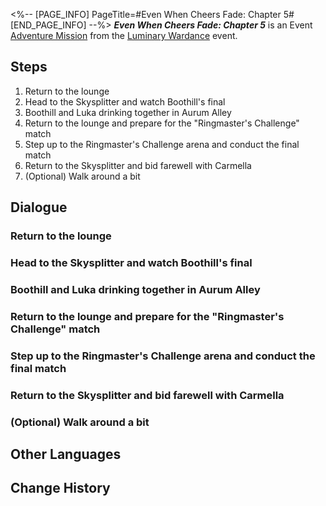 <%-- [PAGE_INFO]
PageTitle=#Even When Cheers Fade: Chapter 5#
[END_PAGE_INFO] --%>
{{Stub|Dialogue.}}
{{Mission Infobox
|id            = 8025105
|title         = 
|image         = Mission Even When Cheers Fade Chapter 5.png{{subst:void|<!--$UPLOAD:<<SpriteOutput/Chronicle/8025105.png>-<Mission Even When Cheers Fade Chapter 5.png>-<Fate's Atlas Images>>-->}}
|type          = Adventure
|event_name    = Luminary Wardance
|chapter       = Luminary Wardance
|requirements  = [[Adventure Mission]] ''[[Even When Cheers Fade: Chapter 4]]'' completed
|summary       = Luka's Luminary Wardance draws to a close. Regretfully, he does not win, but everyone in this story fulfills their wishes.<br />Luka becomes a Cosmic star athlete and indirectly contributes to the signing of the Xianzhou Luofu-Belobog Mutual Trade Agreement.<br />Carmella does a decent job reporting on the whole event and may be promoted to a full-time employee (if Owlbert has any conscience in him).<br />Yanqing keeps his title as defending champion and will remain Luofu's strongest young swordsman for many years to come.<br />Jing Yuan meets an old friend in another way and fixes his past regrets.<br />Igor finally manages to save his home, though the applause has long ceased.
|characters    = Boothill; Carmella; Luka; Owlbert (Remote Puppet); Trailblazer
|startLocation = [[The Xianzhou Luofu]] - [[Skysplitter]]
|world         = The Xianzhou Luofu
|area          = Skysplitter
|prev          = Even When Cheers Fade: Chapter 4
|next          = 
|rewards       = Stellar Jade*30; Traveler's Guide*3; Refined Aether*3; Credit*30,000
}}
'''''Even When Cheers Fade: Chapter 5''''' is an Event [[Adventure Mission]] from the [[Luminary Wardance]] event.

==Steps==
# Return to the lounge
# Head to the Skysplitter and watch Boothill's final
# Boothill and Luka drinking together in Aurum Alley
# Return to the lounge and prepare for the "Ringmaster's Challenge" match
# Step up to the Ringmaster's Challenge arena and conduct the final match
# Return to the Skysplitter and bid farewell with Carmella
# (Optional) Walk around a bit

<!--
==Gameplay Notes==

--><!--
==Trial Character==

-->
==Dialogue==
{{Stub Dialogue}}
===Return to the lounge{{subst:void|<!--802510503-->}}===
{{Mission Description|type=adventure|location=Skysplitter|The tense and exciting match draws to a temporary close. It's time to have a quick breather.<br />Use this time to prepare for the upcoming match.}}
{{Dialogue Start}}
:{{tx}}
{{Dialogue End}}

===Head to the Skysplitter and watch Boothill's final{{subst:void|<!--802510501-->}}===
{{Mission Description|type=adventure|location=Skysplitter|update|The next Ringmaster's Challenge match is Boothill's finale.<br />Luka wants to watch the fight of this contestant who once gave him great trauma. Go with him to watch it.<br />By the way &mdash; Are you perhaps still upset at what Boothill did in the arena?<br />Don't worry. Argenti specifically went to Boothill's lodgings after that match and gave him a 6-hour lecture, and Boothill had to use his "street smarts" to get away.<br />The cowboy is already reflecting on his actions.}}
{{Dialogue Start}}
:{{tx}}
{{Dialogue End}}

===Boothill and Luka drinking together in Aurum Alley{{subst:void|<!--802510502-->}}===
{{Dialogue Start}}
:{{tx}}
{{Dialogue End}}

===Return to the lounge and prepare for the "Ringmaster's Challenge" match{{subst:void|<!--802510507-->}}===
{{Mission Description|type=adventure|location=Skysplitter|update|From snowbound sorrow, by his lonefist to the Xianzhou.<br />The barren land birthed a brave soul, the epitome of young morals.}}
{{Dialogue Start}}
:{{tx}}
{{Dialogue End}}

===Step up to the Ringmaster's Challenge arena and conduct the final match{{subst:void|<!--802510508-->}}===
{{Dialogue Start}}
:{{tx}}
{{Dialogue End}}

===Return to the Skysplitter and bid farewell with Carmella{{subst:void|<!--802510514-->}}===
{{Mission Description|type=adventure|location=Skysplitter|update|Luka has returned to Belobog. His first adventure beyond the city ends for now, and you and Carmella must go back to your separate lives too.<br />Go bid farewell. You will soon depart for your next adventure, Nameless.}}
{{Dialogue Start}}
:{{tx}}
{{Dialogue End}}

===(Optional) Walk around a bit{{subst:void|<!--802510511-->}}===
{{Mission Description|type=adventure|location=Skysplitter|update|The tense and exciting match draws to a temporary close. It's time to have a quick breather.<br />Use this time to prepare for the upcoming match.}}
{{Dialogue Start}}
:{{tx}}
{{Dialogue End}}

==Other Languages==
{{Other Languages
|en   = Even When Cheers Fade: Chapter 5
|zhs  = 即使喝彩停息•第五章
|zht  = 即使喝彩停息•第五章
|ja   = 喝采が鳴り止んだとしても・第5章
|ko   = 갈채가 멈추더라도•제5장
|es   = Aunque los aplausos cesen: capítulo 5
|fr   = Au-delà des applaudissements&nbsp;: Chapitre 5
|ru   = Хотя аплодисменты стихли V
|th   = แม้เสียงเชียร์จะหยุดลง บทที่ 5
|vi   = Dù Tiếng Vỗ Tay Dừng Lại - Chương 5
|de   = Auch wenn der Applaus verstummt: Kapitel 5
|id   = Meskipun Sorak-Sorai Berhenti: Bab 5
|pt   = Quando os Aplausos Cessam: Capítulo 5
}}

==Change History==
{{Change History|2.5}}
